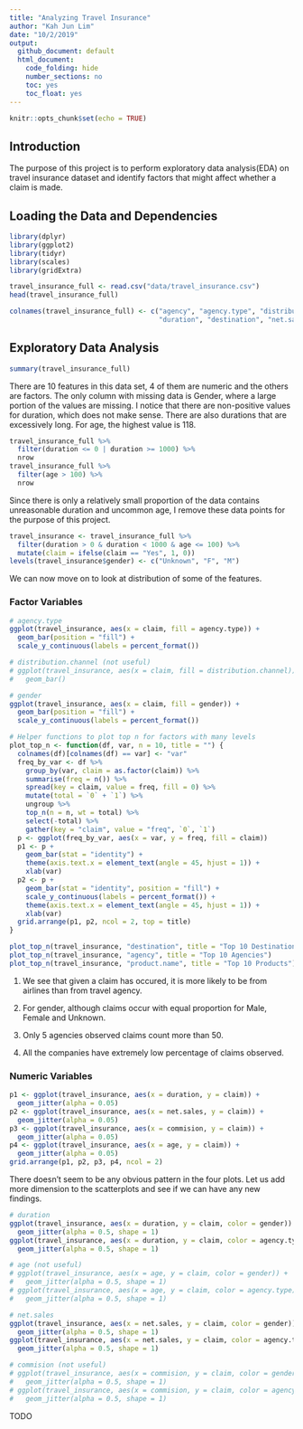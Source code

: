 ```yaml
---
title: "Analyzing Travel Insurance"
author: "Kah Jun Lim"
date: "10/2/2019"
output:
  github_document: default
  html_document:
    code_folding: hide
    number_sections: no
    toc: yes
    toc_float: yes
---
```


```r
knitr::opts_chunk$set(echo = TRUE)
```

## Introduction

The purpose of this project is to perform exploratory data analysis(EDA) on travel insurance dataset and identify factors that might affect whether a claim is made.

## Loading the Data and Dependencies

```r
library(dplyr)
library(ggplot2)
library(tidyr)
library(scales)
library(gridExtra)

travel_insurance_full <- read.csv("data/travel_insurance.csv")
head(travel_insurance_full)
```

```r
colnames(travel_insurance_full) <- c("agency", "agency.type", "distribution.channel", "product.name", "claim", 
                                     "duration", "destination", "net.sales", "commision", "gender", "age")
```


## Exploratory Data Analysis

```r
summary(travel_insurance_full)
```

There are 10 features in this data set, 4 of them are numeric and the others are factors. The only column with missing data is Gender, where a large portion of the values are missing. I notice that there are non-positive values for duration, which does not make sense. There are also durations that are excessively long. For age, the highest value is 118.

```r
travel_insurance_full %>%
  filter(duration <= 0 | duration >= 1000) %>%
  nrow
travel_insurance_full %>%
  filter(age > 100) %>%
  nrow
```

Since there is only a relatively small proportion of the data contains unreasonable duration and uncommon age, I remove these data points for the purpose of this project.

```r
travel_insurance <- travel_insurance_full %>%
  filter(duration > 0 & duration < 1000 & age <= 100) %>%
  mutate(claim = ifelse(claim == "Yes", 1, 0))
levels(travel_insurance$gender) <- c("Unknown", "F", "M")
```

We can now move on to look at distribution of some of the features.

### Factor Variables

```r
# agency.type
ggplot(travel_insurance, aes(x = claim, fill = agency.type)) +
  geom_bar(position = "fill") +
  scale_y_continuous(labels = percent_format())

# distribution.channel (not useful)
# ggplot(travel_insurance, aes(x = claim, fill = distribution.channel)) +
#   geom_bar()

# gender
ggplot(travel_insurance, aes(x = claim, fill = gender)) +
  geom_bar(position = "fill") +
  scale_y_continuous(labels = percent_format())

# Helper functions to plot top n for factors with many levels
plot_top_n <- function(df, var, n = 10, title = "") {
  colnames(df)[colnames(df) == var] <- "var"
  freq_by_var <- df %>%
    group_by(var, claim = as.factor(claim)) %>%
    summarise(freq = n()) %>%
    spread(key = claim, value = freq, fill = 0) %>%
    mutate(total = `0` + `1`) %>%
    ungroup %>%
    top_n(n = n, wt = total) %>%
    select(-total) %>%
    gather(key = "claim", value = "freq", `0`, `1`)
  p <- ggplot(freq_by_var, aes(x = var, y = freq, fill = claim))
  p1 <- p +
    geom_bar(stat = "identity") +
    theme(axis.text.x = element_text(angle = 45, hjust = 1)) +
    xlab(var)
  p2 <- p +
    geom_bar(stat = "identity", position = "fill") +
    scale_y_continuous(labels = percent_format()) +
    theme(axis.text.x = element_text(angle = 45, hjust = 1)) +
    xlab(var)
  grid.arrange(p1, p2, ncol = 2, top = title)
}

plot_top_n(travel_insurance, "destination", title = "Top 10 Destinations")
plot_top_n(travel_insurance, "agency", title = "Top 10 Agencies")
plot_top_n(travel_insurance, "product.name", title = "Top 10 Products")
```

1.  We see that given a claim has occured, it is more likely to be from airlines than from travel agency. 

2.  For gender, although claims occur with equal proportion for Male, Female and Unknown.

3.  Only 5 agencies observed claims count more than 50.

4. All the companies have extremely low percentage of claims observed.


### Numeric Variables
```r
p1 <- ggplot(travel_insurance, aes(x = duration, y = claim)) +
  geom_jitter(alpha = 0.05)
p2 <- ggplot(travel_insurance, aes(x = net.sales, y = claim)) +
  geom_jitter(alpha = 0.05)
p3 <- ggplot(travel_insurance, aes(x = commision, y = claim)) +
  geom_jitter(alpha = 0.05)
p4 <- ggplot(travel_insurance, aes(x = age, y = claim)) +
  geom_jitter(alpha = 0.05)
grid.arrange(p1, p2, p3, p4, ncol = 2)
```

There doesn't seem to be any obvious pattern in the four plots. Let us add more dimension to the scatterplots and see if we can have any new findings.

```r
# duration
ggplot(travel_insurance, aes(x = duration, y = claim, color = gender)) +
  geom_jitter(alpha = 0.5, shape = 1)
ggplot(travel_insurance, aes(x = duration, y = claim, color = agency.type)) +
  geom_jitter(alpha = 0.5, shape = 1)

# age (not useful)
# ggplot(travel_insurance, aes(x = age, y = claim, color = gender)) +
#   geom_jitter(alpha = 0.5, shape = 1)
# ggplot(travel_insurance, aes(x = age, y = claim, color = agency.type)) +
#   geom_jitter(alpha = 0.5, shape = 1)

# net.sales
ggplot(travel_insurance, aes(x = net.sales, y = claim, color = gender)) +
  geom_jitter(alpha = 0.5, shape = 1)
ggplot(travel_insurance, aes(x = net.sales, y = claim, color = agency.type)) +
  geom_jitter(alpha = 0.5, shape = 1)

# commision (not useful)
# ggplot(travel_insurance, aes(x = commision, y = claim, color = gender)) +
#   geom_jitter(alpha = 0.5, shape = 1)
# ggplot(travel_insurance, aes(x = commision, y = claim, color = agency.type)) +
#   geom_jitter(alpha = 0.5, shape = 1)
```

TODO
